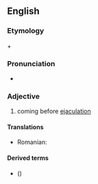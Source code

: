 ==English==

===Etymology===
{{term|lang=en|pre-}} + {{term|lang=en|ejaculatory}}

===Pronunciation===
* {{IPA|/pɹiʔɪ.ˈdʒæ.kjə.lə.ˌtɔɹ.i/}}

===Adjective===
{{en-adj|-}}

# coming before [[ejaculation]]

====Translations====
{{trans-top|coming before ejaculation}}
* Romanian: {{t-|ro|preejaculator}}
{{trans-mid}}
{{trans-bottom}}

====Derived terms====
* {{l|en|pre-ejaculatory fluid}} ({{l|en|pre-ejaculate}})